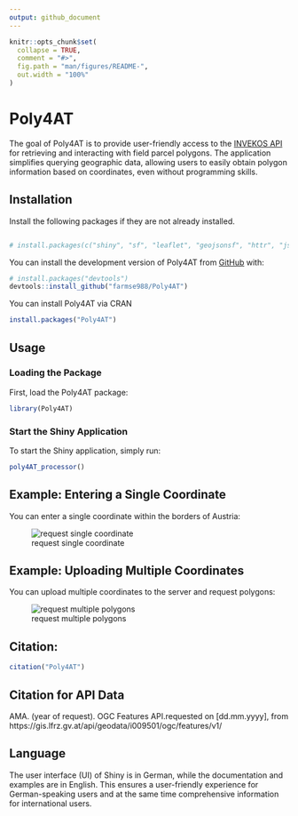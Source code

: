 ```yaml
---
output: github_document
---
```


<!-- README.md is generated from README.Rmd. Please edit that file -->

```r
knitr::opts_chunk$set(
  collapse = TRUE,
  comment = "#>",
  fig.path = "man/figures/README-",
  out.width = "100%"
)
```

# Poly4AT

The goal of Poly4AT is to provide user-friendly access to the [INVEKOS API](https://gis.lfrz.gv.at/api/geodata/i009501/ogc/features/v1/) for retrieving and interacting with field parcel polygons. The application simplifies querying geographic data, allowing users to easily obtain polygon information based on coordinates, even without programming skills.








## Installation

Install the following packages if they are not already installed.
```r

# install.packages(c("shiny", "sf", "leaflet", "geojsonsf", "httr", "jsonlite", "shinydashboard", "DT, "leaflet.extras"))
```


You can install the development version of Poly4AT from [GitHub](https://github.com/farmse988/Poly4AT) with:

``` r
# install.packages("devtools")
devtools::install_github("farmse988/Poly4AT")
```

You can install Poly4AT via CRAN

``` r
install.packages("Poly4AT")
```

## Usage

### Loading the Package
First, load the Poly4AT package:

```r
library(Poly4AT)
```


### Start the Shiny Application
To start the Shiny application, simply run:

```r
poly4AT_processor()
```


## Example: Entering a Single Coordinate

You can enter a single coordinate within the borders of Austria:

![request single coordinate](man/figures/coord.png "Einzelkoordinate")



## Example: Uploading Multiple Coordinates
You can upload multiple coordinates to the server and request polygons:

![request multiple polygons](man/figures/coord_multi.jpeg "Einzelkoordinate")




## Citation:


```r
citation("Poly4AT")
```


## Citation for API Data


AMA. (year of request). OGC Features API.requested on [dd.mm.yyyy], from https://gis.lfrz.gv.at/api/geodata/i009501/ogc/features/v1/
                        
## Language
The user interface (UI) of Shiny is in German, while the documentation and examples are in English. This ensures a user-friendly experience for German-speaking users and at the same time comprehensive information for international users.
